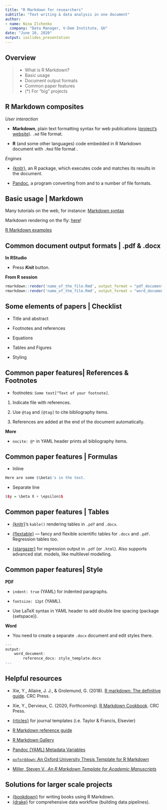 ---
title: "R Markdown for researchers"
subtitle: "Text writing & data analysis in one document"
author:
- name: Nina Ilchenko
  company: "Data Manager, V-Dem Institute, GU"
date: "June 10, 2020"
output: ioslides_presentation
---

## Overview

> - What is R Markdown?
> - Basic usage
> - Document output formats
> - Common paper features
> - (*) For "big" projects

## R Markdown composites

*User interaction*

- **Markdown**, plain text formatting syntax for web publications ([project's website](https://daringfireball.net/projects/markdown/)). `.md` file format.

- **R** (and some other languages) code embedded in R Markdown document with `.Rmd` file format .

*Engines*

- [{knitr}](https://yihui.org/knitr/), an R package, which executes code and matches its results in the document.

- [Pandoc](https://pandoc.org/), a program converting from and to a number of file formats.

## Basic usage | Markdown

Many tutorials on the web, for instance: [Markdown syntax](https://www.markdownguide.org/basic-syntax/)

Markdown rendering on the fly: [here](https://dillinger.io/)!

[R Markdown examples](https://rmarkdown.rstudio.com/gallery.html)

## Common document output formats | .pdf & .docx

**In RStudio**

- Press ***Knit*** button.

**From R session**

```{r eval=FALSE}
rmarkdown::render('name_of_the_file.Rmd', output_format = "pdf_document")
rmarkdown::render('name_of_the_file.Rmd', output_format = "word_document")
```

## Some elements of papers | Checklist

- Title and abstract

- Footnotes and references

- Equations

- Tables and Figures

- Styling

## Common paper features| References & Footnotes

- footnotes: `Some text[^Text of your footnote]`.

1. Indicate file with references.

2. Use `@tag` and `[@tag]` to cite bibliography items.

3. References are added at the end of the document automatically.

**More**

- `nocite: @*` in YAML header prints all bibliography items.

## Common paper features | Formulas

- Inline

```r
Here are some $\beta$'s in the text.
```

- Separate line

```r
$$y = \beta X + \epsilon$$
```

## Common paper features | Tables

- [{knitr}](https://www.rdocumentation.org/packages/knitr/versions/1.28/topics/kable)'s `kable()` rendering tables in `.pdf` and `.docx`.

- [{flextable}](https://davidgohel.github.io/flextable/articles/overview.html) --- fancy and flexible scientific tables for `.docx` and `.pdf`. Regression tables too.

- [{stargazer}](https://cran.r-project.org/web/packages/stargazer/vignettes/stargazer.pdf) for regression output in `.pdf` (or `.html`). Also supports advanced stat. models, like multilevel modelling.

## Common paper features| Style {.smaller}

**PDF**

- `indent: true` (YAML) for indented paragraphs.

- `fontsize: 12pt` (YAML).

- Use LaTeX syntax in YAML header to add double line spacing (package {setspace}).

**Word**

- You need to create a separate `.docx` document and edit styles there.

```r
---
output:
	word_document:
		reference_docx: style_template.docx
---
```

## Helpful resources {.smaller}

- Xie, Y., Allaire, J. J., & Grolemund, G. (2018). [R markdown: The definitive guide](https://bookdown.org/yihui/rmarkdown/). CRC Press.

- Xie, Y., Dervieux, C. (2020, Forthcoming). [R Markdown Cookbook](https://bookdown.org/yihui/rmarkdown-cookbook/). CRC Press.

- [{rticles}](https://github.com/rstudio/rticles) for journal templates (i.e. Taylor & Francis, Elsevier)

- [R Markdown reference guide](https://rstudio.com/wp-content/uploads/2015/03/rmarkdown-reference.pdf?_ga=2.165862332.321186068.1591564116-1090652372.1585899774)

- [R Markdown Gallery](https://rmarkdown.rstudio.com/articles.html)

- [Pandoc (YAML) Metadata Variables](https://pandoc.org/MANUAL.html#metadata-variables)

- [`oxforddown`: An Oxford University Thesis Template for R Markdown](https://ulyngs.github.io/oxforddown/)

- [Miller, Steven V., *An R Markdown Template for Academic Manuscripts*](http://svmiller.com/blog/2016/02/svm-r-markdown-manuscript/)

## Solutions for larger scale projects

- [{bookdown}](https://bookdown.org/home/) for writing books using R Markdown.
- [{drake}](https://books.ropensci.org/drake/) for comprehensive data workflow (building data pipelines).